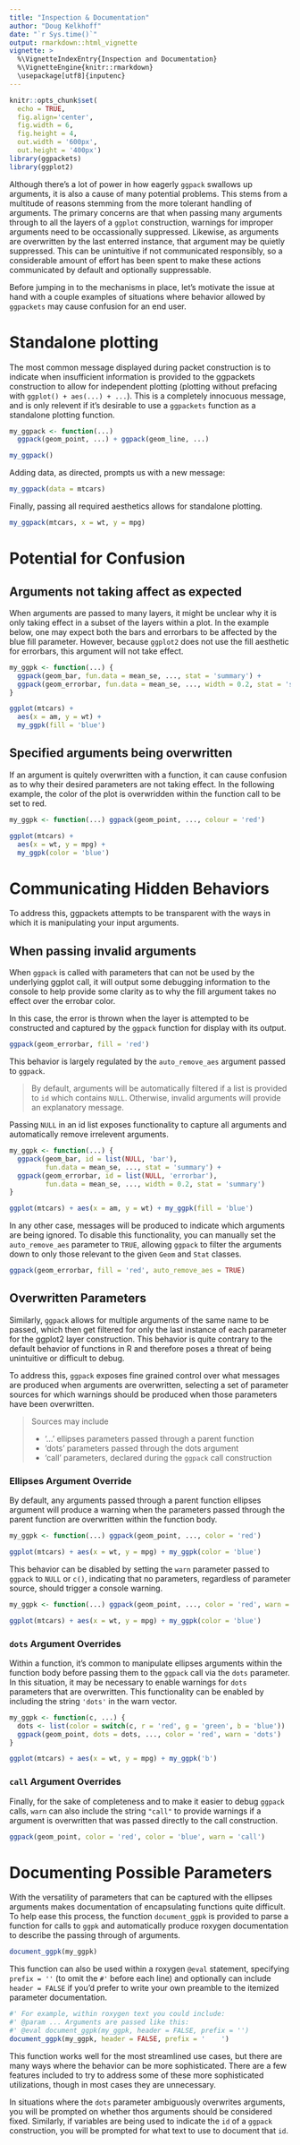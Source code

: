 ```yaml
--- 
title: "Inspection & Documentation" 
author: "Doug Kelkhoff"
date: "`r Sys.time()`"
output: rmarkdown::html_vignette
vignette: >
  %\VignetteIndexEntry{Inspection and Documentation}
  %\VignetteEngine{knitr::rmarkdown}
  \usepackage[utf8]{inputenc}
---
```


```r
knitr::opts_chunk$set(
  echo = TRUE, 
  fig.align='center', 
  fig.width = 6,
  fig.height = 4,
  out.width = '600px', 
  out.height = '400px') 
library(ggpackets)
library(ggplot2)
```

Although there's a lot of power in how eagerly `ggpack` swallows up arguments,
it is also a cause of many potential problems. This stems from a multitude of
reasons stemming from the more tolerant handling of arguments. The primary
concerns are that when passing many arguments through to all the layers of a
`ggplot` construction, warnings for improper arguments need to be occassionally
suppressed. Likewise, as arguments are overwritten by the last enterred
instance, that argument may be quietly suppressed. This can be unintuitive if
not communicated responsibly, so a considerable amount of effort has been spent
to make these actions communicated by default and optionally suppressable.

Before jumping in to the mechanisms in place, let's motivate the issue at hand
with a couple examples of situations where behavior allowed by `ggpackets` may
cause confusion for an end user.

# Standalone plotting

The most common message displayed during packet construction is to indicate when
insufficient information is provided to the ggpackets construction to allow for
independent plotting (plotting without prefacing with `ggplot() + aes(...) + ...
`). This is a completely innocuous message, and is only relevent if it's
desirable to use a `ggpackets` function as a standalone plotting function.

```r
my_ggpack <- function(...)
  ggpack(geom_point, ...) + ggpack(geom_line, ...)

my_ggpack()
```

Adding data, as directed, prompts us with a new message:

```r
my_ggpack(data = mtcars)
```

Finally, passing all required aesthetics allows for standalone plotting.

```r
my_ggpack(mtcars, x = wt, y = mpg)
```

# Potential for Confusion

## Arguments not taking affect as expected

When arguments are passed to many layers, it might be unclear why it is only
taking effect in a subset of the layers within a plot. In the example below, one
may expect both the bars and errorbars to be affected by the blue fill
parameter. However, because `ggplot2` does not use the fill aesthetic for
errorbars, this argument will not take effect.

```r
my_ggpk <- function(...) {
  ggpack(geom_bar, fun.data = mean_se, ..., stat = 'summary') + 
  ggpack(geom_errorbar, fun.data = mean_se, ..., width = 0.2, stat = 'summary')
}

ggplot(mtcars) + 
  aes(x = am, y = wt) + 
  my_ggpk(fill = 'blue')
```

## Specified arguments being overwritten

If an argument is quitely overwritten with a function, it can cause confusion as
to why their desired parameters are not taking effect. In the following example,
the color of the plot is overwridden within the function call to be set to red.

```r
my_ggpk <- function(...) ggpack(geom_point, ..., colour = 'red')

ggplot(mtcars) + 
  aes(x = wt, y = mpg) + 
  my_ggpk(color = 'blue')
```

# Communicating Hidden Behaviors

To address this, ggpackets attempts to be transparent with the ways in which it
is manipulating your input arguments.

## When passing invalid arguments

When `ggpack` is called with parameters that can not be used by the underlying
ggplot call, it will output some debugging information to the console to help
provide some clarity as to why the fill argument takes no effect over the
errobar color.

In this case, the error is thrown when the layer is attempted to be constructed
and captured by the `ggpack` function for display with its output.

```r
ggpack(geom_errorbar, fill = 'red')
```

This behavior is largely regulated by the `auto_remove_aes` argument passed to
`ggpack`. 

>By default, arguments will be automatically filtered if a list is provided to
`id` which contains `NULL`. Otherwise, invalid arguments will provide an
explanatory message.

Passing `NULL` in an id list exposes functionality to capture all arguments and
automatically remove irrelevent arguments.

```r
my_ggpk <- function(...) {
  ggpack(geom_bar, id = list(NULL, 'bar'),
         fun.data = mean_se, ..., stat = 'summary') + 
  ggpack(geom_errorbar, id = list(NULL, 'errorbar'),
         fun.data = mean_se, ..., width = 0.2, stat = 'summary')
}

ggplot(mtcars) + aes(x = am, y = wt) + my_ggpk(fill = 'blue')
```

In any other case, messages will be produced to indicate which arguments are
being ignored. To disable this functionality, you can manually set the
`auto_remove_aes` parameter to `TRUE`, allowing `ggpack` to filter the arguments
down to only those relevant to the given `Geom` and `Stat` classes.

```r
ggpack(geom_errorbar, fill = 'red', auto_remove_aes = TRUE)
```

## Overwritten Parameters

Similarly, `ggpack` allows for multiple arguments of the same name to be passed,
which then get filtered for only the last instance of each parameter for the
ggplot2 layer construction. This behavior is quite contrary to the default
behavior of functions in R and therefore poses a threat of being unintuitive or
difficult to debug.

To address this, `ggpack` exposes fine grained control over what messages are
produced when arguments are overwritten, selecting a set of parameter sources
for which warnings should be produced when those parameters have been
overwritten.

>Sources may include
>
>* '...' ellipses parameters passed through a parent function
>* 'dots' parameters passed through the dots argument
>* 'call' parameters, declared during the `ggpack` call construction

### Ellipses Argument Override

By default, any arguments passed through a parent function ellipses argument
will produce a warning when the parameters passed through the parent function
are overwritten within the function body.

```r
my_ggpk <- function(...) ggpack(geom_point, ..., color = 'red')

ggplot(mtcars) + aes(x = wt, y = mpg) + my_ggpk(color = 'blue')
```

This behavior can be disabled by setting the `warn` parameter passed to `ggpack`
to `NULL` or `c()`, indicating that no parameters, regardless of parameter
source, should trigger a console warning.

```r
my_ggpk <- function(...) ggpack(geom_point, ..., color = 'red', warn = NULL)

ggplot(mtcars) + aes(x = wt, y = mpg) + my_ggpk(color = 'blue')
```

### `dots` Argument Overrides

Within a function, it's common to manipulate ellipses arguments within the
function body before passing them to the `ggpack` call via the `dots` parameter.
In this situation, it may be necessary to enable warnings for `dots` parameters
that are overwritten. This functionality can be enabled by including the string
`'dots'` in the warn vector.

```r
my_ggpk <- function(c, ...) {
  dots <- list(color = switch(c, r = 'red', g = 'green', b = 'blue'))
  ggpack(geom_point, dots = dots, ..., color = 'red', warn = 'dots')
}

ggplot(mtcars) + aes(x = wt, y = mpg) + my_ggpk('b')
```

### `call` Argument Overrides

Finally, for the sake of completeness and to make it easier to debug `ggpack`
calls, `warn` can also include the string `"call"` to provide warnings if a
argument is overwritten that was passed directly to the call construction. 

```r
ggpack(geom_point, color = 'red', color = 'blue', warn = 'call')
```

# Documenting Possible Parameters

With the versatility of parameters that can be captured with the ellipses
arguments makes documentation of encapsulating functions quite difficult. To
help ease this process, the function `document_ggpk` is provided to parse a
function for calls to `ggpk` and automatically produce roxygen documentation to
describe the passing through of arguments.

```r
document_ggpk(my_ggpk)
```

This function can also be used within a roxygen `@eval` statement, specifying
`prefix = ''` (to omit the `#'` before each line) and optionally can include
`header = FALSE` if you'd prefer to write your own preamble to the itemized
parameter documentation.

```r
#' For example, within roxygen text you could include:
#' @param ... Arguments are passed like this:
#' @eval document_ggpk(my_ggpk, header = FALSE, prefix = '')
document_ggpk(my_ggpk, header = FALSE, prefix = '    ')
```

This function works well for the most streamlined use cases, but there are many
ways where the behavior can be more sophisticated. There are a few features
included to try to address some of these more sophisticated utilizations, though
in most cases they are unnecessary.

In situations where the `dots` parameter ambiguously overwrites arguments, you
will be prompted on whether thos arguments should be considered fixed.
Similarly, if variables are being used to indicate the `id` of a `ggpack`
construction, you will be prompted for what text to use to document that `id`. 